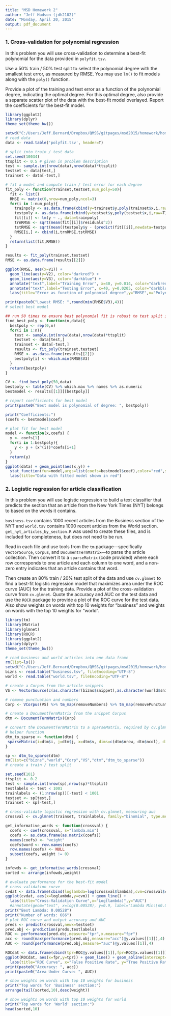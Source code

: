 ```yaml
---
title: "MSD Homework 2"
author: "Jeff Hudson (jdh2182)"
date: "Monday, April 20, 2015"
output: pdf_document
---
```


### 1. Cross-validation for polynomial regression

In this problem you will use cross-validation to determine a best-fit polynomial for the data provided in `polyfit.tsv`.

Use a 50% train / 50% test split to select the polynomial degree with the smallest test error, as measured by RMSE.
You may use `lm()` to fit models along with the `poly()` function.

Provide a plot of the training and test error as a function of the polynomial degree, indicating the optimal degree.
For this optimal degree, also provide a separate scatter plot of the data with the best-fit model overlayed.
Report the coefficients for the best-fit model.

```r
library(ggplot2)
library(dplyr)
theme_set(theme_bw())

setwd("C:/Users/Jeff.Bernard/Dropbox/QMSS/gitpages/msd2015/homework/homework_2/problem_1/")
# read data
data <- read.table('polyfit.tsv', header=T)

# split into train / test data
set.seed(10034)
ttsplit <- 0.5 # given in problem description
test <- sample.int(nrow(data),nrow(data)*ttsplit)
testset <- data[test,]
trainset <- data[-test,]

# fit a model and compute train / test error for each degree
fit_poly <- function(trainset,testset,num_poly=50){
  fit <- list()
  RMSE <- matrix(0,nrow=num_poly,ncol=3)
  for(i in 1:num_poly){
    trainpoly <- as.data.frame(cbind(y=trainset$y,poly(trainset$x,i,raw=T)))
    testpoly <- as.data.frame(cbind(y=testset$y,poly(testset$x,i,raw=T)))
    fit[[i]] <- lm(y ~ ., data=trainpoly)
    trnRMSE <- sqrt(mean(fit[[i]]$residuals^2))
    tstRMSE <- sqrt(mean((testpoly$y - (predict(fit[[i]],newdata=testpoly)))^2))
    RMSE[i,] <- cbind(i,trnRMSE,tstRMSE)
  }
  return(list(fit,RMSE))
}

results <- fit_poly(trainset,testset)
RMSE <- as.data.frame(results[[2]])

ggplot(RMSE, aes(x=V1)) + 
  geom_line(aes(y=V2), color="darkred") + 
  geom_line(aes(y=V3), color="darkblue") +
  annotate("text",label="Training Error", x=40, y=0.014, color="darkred") + 
  annotate("text",label="Testing Error", x=40, y=0.0205, color="darkblue") +
  labs(title="Error as function of polynomial degree",y="RMSE",x="Polynomial Degree")

print(paste0("Lowest RMSE: ",round(min(RMSE$V3),4)))
# select best model

## run 50 times to ensure best polynomial fit is robust to test split idiosyncrasy
find_best_poly <- function(n,data){
  bestpoly <- rep(0,n)
  for(i in 1:n){
    test <- sample.int(nrow(data),nrow(data)*ttsplit)
    testset <- data[test,]
    trainset <- data[-test,]
    results <- fit_poly(trainset,testset)
    RMSE <- as.data.frame(results[[2]])
    bestpoly[i] <- which.min(RMSE$V3)
  }
  return(bestpoly)
}

CV <- find_best_poly(50,data)
bestpoly <- table(CV) %>% which.max %>% names %>% as.numeric
bestmodel <- results[[1]][[bestpoly]]

# report coefficients for best model
print(paste0("Best model is polynomial of degree: ", bestpoly))

print("Coefficients:")
(coefs <- bestmodel$coef)

# plot fit for best model
model <- function(x,coefs) {
  y <- coefs[1]
  for(i in 1:bestpoly){
    y <- y + (x^(i))*coefs[i+1]
  }
  return(y)
}
ggplot(data) + geom_point(aes(x,y)) + 
  stat_function(fun=model,args=list(coefs=bestmodel$coef),color="red",size=1) +
  labs(title="Data with fitted model shown in red")
```

### 2. Logistic regression for article classification

In this problem you will use logistic regression to build a text classifier that predicts the section that an article from the New York Times (NYT) belongs to based on the words it contains.

``business.tsv`` contains 1000 recent articles from the Business section of the NYT and ``world.tsv`` contains 1000 recent articles from the World section.
``get_nyt_articles_by_section.R`` was used to create these files, and is included for completeness, but does not need to be run.

Read in each file and use tools from the ``tm`` package---specifically ``VectorSource``, ``Corpus``, and ``DocumentTermMatrix``---to parse the article collection.
Then convert it to a ``sparseMatrix`` (code provided) where each row corresponds to one article and each column to one word, and a non-zero entry indicates that an article contains that word.

Then create an 80% train / 20% test split of the data and use ``cv.glmnet`` to find a best-fit logistic regression model that maximizes area under the ROC curve (AUC) for the training data.
Provide a plot of the cross-validation curve from ``cv.glmnet``.
Quote the accuracy and AUC on the test data and use the ``ROCR`` package to provide a plot of the ROC curve for the test data.
Also show weights on words with top 10 weights for "business" and weights on words with the top 10 weights for "world".


```r
library(tm)
library(Matrix)
library(glmnet)
library(ROCR)
library(ggplot2)
library(dplyr)
theme_set(theme_bw())

# read business and world articles into one data frame
rm(list=ls())
setwd("C:/Users/Jeff.Bernard/Dropbox/QMSS/gitpages/msd2015/homework/homework_2/problem_2/")
bizns <- read.table("business.tsv", fileEncoding="UTF-8")
world <- read.table("world.tsv", fileEncoding="UTF-8")

# create a Corpus from the article snippets
VS <- VectorSource(c(as.character(bizns$snippet),as.character(world$snippet)))

# remove punctuation and numbers
Corp <- VCorpus(VS) %>% tm_map(removeNumbers) %>% tm_map(removePunctuation)

# create a DocumentTermMatrix from the snippet Corpus
dtm <- DocumentTermMatrix(Corp)

# convert the DocumentTermMatrix to a sparseMatrix, required by cv.glmnet
# helper function
dtm_to_sparse <- function(dtm) {
 sparseMatrix(i=dtm$i, j=dtm$j, x=dtm$v, dims=c(dtm$nrow, dtm$ncol), dimnames=dtm$dimnames)
}

sp <- dtm_to_sparse(dtm)
rm(list=c("bizns","world","Corp","VS","dtm","dtm_to_sparse"))
# create a train / test split

set.seed(101)
ttsplit <- 0.2
test <- sample.int(nrow(sp),nrow(sp)*ttsplit)
testlabels <- test < 1001
trainlabels <- (1:nrow(sp))[-test] < 1001
testset <- sp[test,]
trainset <- sp[-test,]

# cross-validate logistic regression with cv.glmnet, measuring auc
crossval <- cv.glmnet(trainset, trainlabels, family="binomial", type.measure="auc", nfolds=10)

get_informative_words <- function(crossval) {
  coefs <- coef(crossval, s="lambda.min")
  coefs <- as.data.frame(as.matrix(coefs))
  names(coefs) <- "weight"
  coefs$word <- row.names(coefs)
  row.names(coefs) <- NULL
  subset(coefs, weight != 0)
}

infowds <- get_informative_words(crossval)
sorted <- arrange(infowds,weight)

# evaluate performance for the best-fit model
# cross-validation curve
cvdat <- data.frame(cbind(loglambda=log(crossval$lambda),cvm=crossval$cvm,crossval$nzero))
ggplot(cvdat, aes(x=loglambda,y=cvm)) + geom_line() + 
  labs(title="Cross-Validation Curve",x="Log(lambda)",y="AUC")
  #annotate(geom="text", x=log(0.00528), y=0.9, label="Lambda Min:\n0.00528\n# of words: 666")
print("Best Lambda: 0.00528")
print("Number of words: 666")
# plot ROC curve and output accuracy and AUC
preds <- predict(crossval,newx=testset)
pred.obj <- prediction(preds,testlabels)
ROC <- performance(pred.obj,measure="tpr",x.measure="fpr")
acc <- round(max(performance(pred.obj,measure="acc")@y.values[[1]]),4)
AUC <- round(performance(pred.obj,measure="auc")@y.values[[1]],4)

ROCdat <- data.frame(cbind(tpr=ROC@y.values[[1]],fpr=ROC@x.values[[1]]))
ggplot(ROCdat, aes(x=fpr,y=tpr)) + geom_line() + geom_abline(intercept=0,slope=1,linetype="dotted") +
  labs(title="ROC Curve", x="False Positive Rate", y="True Positive Rate")
print(paste0("Accuracy: ", acc))
print(paste0("Area Under Curve: ", AUC))

# show weights on words with top 10 weights for business
print("Top words for 'Business' section:")
arrange(tail(sorted,10),desc(weight))

# show weights on words with top 10 weights for world
print("Top words for 'World' section:")
head(sorted,10)
```